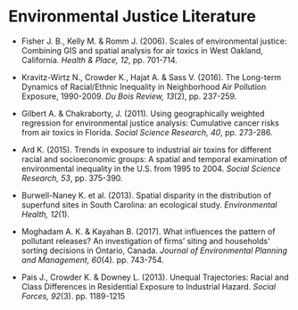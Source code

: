 <!--
This is for including Chapter 1.  Notice that it's also good practice to name your chunk.  This will help you debug potential issues as you knit.  The chunk above is called intro and the one below is called chapter1.  Feel free to change the name of the Rmd file as you wish, but don't forget to change it here from chap1.Rmd.
-->

<!--
The {#rmd-basics} text after the chapter declaration will allow us to link throughout the document back to the beginning of Chapter 1.  These labels will automatically be generated (if not specified) by changing the spaces to hyphens and capital letters to lowercase.  Look for the reference to this label at the beginning of Chapter 2.
-->

# Environmental Justice Literature {#env_justice}


* Fisher J. B., Kelly M. & Romm J. (2006). Scales of environmental justice: Combining GIS and spatial analysis for air toxics in West Oakland, California. *Health & Place, 12*, pp. 701-714.

* Kravitz-Wirtz N., Crowder K., Hajat A. & Sass V. (2016). The Long-term Dynamics of Racial/Ethnic Inequality in Neighborhood Air Pollution Exposure, 1990-2009. *Du Bois Review, 13*(2), pp. 237-259.

* Gilbert A. & Chakraborty, J. (2011). Using geographically weighted regression for environmental justice analysis: Cumulative cancer risks from air toxics in Florida. *Social Science Research, 40*, pp. 273-286.

* Ard K. (2015). Trends in exposure to industrial air toxins for different racial and socioeconomic groups: A spatial and temporal examination of environmental inequality in the U.S. from 1995 to 2004. *Social Science Research, 53*, pp. 375-390.

* Burwell-Naney K. et al. (2013). Spatial disparity in the distribution of superfund sites in South Carolina: an ecological study. *Environmental Health, 12*(1).

* Moghadam A. K. & Kayahan B. (2017). What influences the pattern of pollutant releases? An investigation of firms' siting and households' sorting decisions in Ontario, Canada. *Journal of Environmental Planning and Management, 60*(4). pp. 743-754.

* Pais J., Crowder K. & Downey L. (2013). Unequal Trajectories: Racial and Class Differences in Residential Exposure to Industrial Hazard. *Social Forces, 92*(3). pp. 1189-1215
